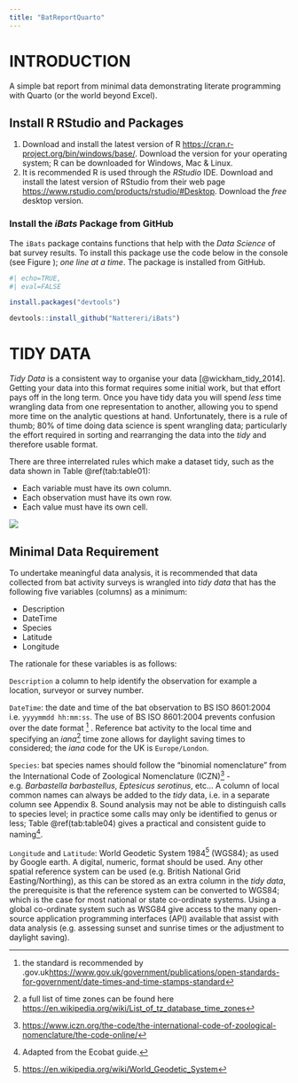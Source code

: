 ```yaml
---
title: "BatReportQuarto"
---
```


# INTRODUCTION

A simple bat report from minimal data demonstrating literate programming with Quarto (or the world beyond Excel).

## Install R RStudio and Packages  

1. Download and install the latest version of R  <https://cran.r-project.org/bin/windows/base/>. Download the version for your operating system; R can be downloaded for Windows, Mac & Linux.    
2. It is recommended R is used through the _RStudio_ IDE. Download and install the latest version of RStudio from their web page <https://www.rstudio.com/products/rstudio/#Desktop>.  Download the _free_ desktop version.

### Install the _iBats_ Package from GitHub

The `iBats` package contains functions that help with the _Data Science_ of bat survey results. To install this package use the code below in the console (see Figure ); _one line at a time_. The package is installed from GitHub.   


```r
#| echo=TRUE, 
#| eval=FALSE

install.packages("devtools")

devtools::install_github("Nattereri/iBats")


```


# TIDY DATA

_Tidy Data_ is a consistent way to organise your data [@wickham_tidy_2014]. Getting your data into this format requires some initial work, but that effort pays off in the long term. Once you have tidy data you will spend _less_ time wrangling data from one representation to another, allowing you to spend more time on the analytic questions at hand. Unfortunately, there is a rule of thumb; 80% of time doing data science is spent wrangling data; particularly the effort required in sorting and rearranging the data into the _tidy_ and therefore usable format. 

There are three interrelated rules which make a dataset tidy, such as the data shown in Table \@ref(tab:table01):

* Each variable must have its own column.
* Each observation must have its own row.
* Each value must have its own cell.

![](Images/TidyDataBats.PNG)

## Minimal Data Requirement

To undertake meaningful data analysis, it is recommended that data collected from  bat activity surveys is wrangled into _tidy data_ that has the following five variables (columns) as a minimum: 

* Description
* DateTime
* Species
* Latitude
* Longitude

The rationale for these variables is as follows:

`Description` a column to help identify the observation for example a location, surveyor or survey number.


`DateTime`: the date and time of the bat observation to  BS ISO 8601:2004 i.e. `yyyymmdd hh:mm:ss`. The use of BS ISO 8601:2004 prevents confusion over the date format ^[the standard is recommended by .gov.uk<https://www.gov.uk/government/publications/open-standards-for-government/date-times-and-time-stamps-standard>] .  Reference bat activity to the local time and specifying an _iana_^[a full list of time zones can be found here <https://en.wikipedia.org/wiki/List_of_tz_database_time_zones>] time zone allows for daylight saving times to considered; the _iana_ code for the UK is `Europe/London`.

`Species`: bat species names should follow the "binomial nomenclature" from the International Code of Zoological Nomenclature (ICZN)^[<https://www.iczn.org/the-code/the-international-code-of-zoological-nomenclature/the-code-online/>] - e.g. _Barbastella barbastellus_, _Eptesicus serotinus_, etc... A column of local common names can always be added to the _tidy_ data, i.e. in a separate column see Appendix 8. Sound analysis may not be able to distinguish calls to species level; in practice some calls may only be identified to genus or less; Table  \@ref(tab:table04) gives a practical and consistent guide to naming^[Adapted from the Ecobat guide.].

`Longitude` and `Latitude`: World Geodetic System 1984^[ <https://en.wikipedia.org/wiki/World_Geodetic_System>] (WGS84); as used by Google earth. A digital, numeric, format should be used. Any other spatial reference system can be used (e.g. British National Grid Easting/Northing), as this can be stored as an extra column in the _tidy data_, the prerequisite is that the reference system can be converted to WGS84; which is the case for most national or state co-ordinate systems. Using a global co-ordinate system such as WSG84 give access to the many open-source application programming interfaces (API) available that assist with data analysis (e.g. assessing sunset and sunrise times or the adjustment to daylight saving). 